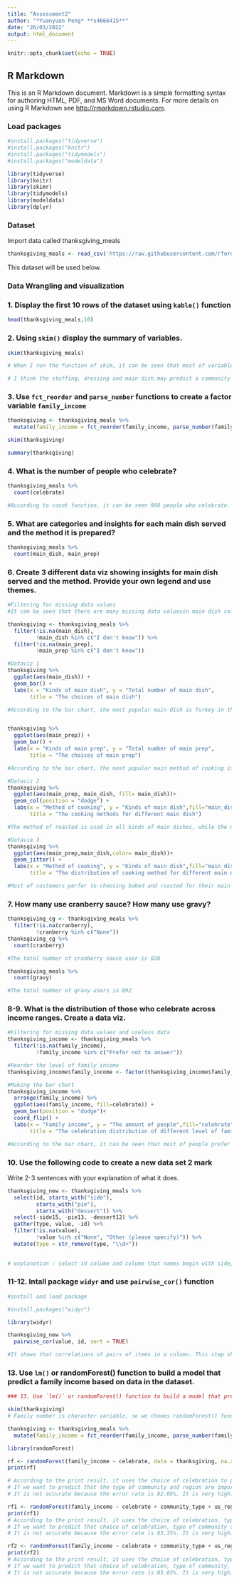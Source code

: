 ```yaml
---
title: "Assessment2"
author: "*Yuanyuan Peng* **s4666415**"
date: "26/03/2022"
output: html_document
---
```


```r
knitr::opts_chunk$set(echo = TRUE)
```

## R Markdown

This is an R Markdown document. Markdown is a simple formatting syntax for authoring HTML, PDF, and MS Word documents. For more details on using R Markdown see <http://rmarkdown.rstudio.com>.

### Load packages

```r
#install.packages("tidyverse")
#install.packages("knitr")
#install.packages("tidymodels")
#install.packages("modeldata")

library(tidyverse)
library(knitr)
library(skimr)
library(tidymodels)
library(modeldata)
library(dplyr)
```

### Dataset

Import data called thanksgiving_meals

```r
thanksgiving_meals <- read_csv('https://raw.githubusercontent.com/rfordatascience/tidytuesday/master/data/2018/2018-11-20/thanksgiving_meals.csv')

```

This dataset will be used below.

### Data Wrangling and visualization

### 1. Display the first 10 rows of the dataset using `kable()` function

```r
head(thanksgiving_meals,10)

```

### 2. Using `skim()` display the summary of variables.

```r
skim(thanksgiving_meals)

# When I run the function of skim, it can be seen that most of variables are character. The character is qualitative variable. I think celebrate, stuffing and main dish may be useful. Because there is some problems for other value. The variables of side, pie and dessert exist  many missing value. It may affect the prediction to some extent.

# I think the stuffing, dressing and main dish may predict a community type or US_region. Because they reflect the preference on different kinds of food. Some people from close region may have similar preference. But lots of missing value are still big problem to affect the prediction.
```

### 3. Use `fct_reorder` and `parse_number` functions to create a factor variable `family_income`

```r
thanksgiving <- thanksgiving_meals %>%
  mutate(family_income = fct_reorder(family_income, parse_number(family_income)))

skim(thanksgiving)

summary(thanksgiving)
```

### 4. What is the number of people who celebrate?

```r
thanksgiving_meals %>%
  count(celebrate)

#According to count function, it can be seen 980 people who celebrate.

```

### 5. What are categories and insights for each main dish served and the method it is prepared?

```r
thanksgiving_meals %>%
  count(main_dish, main_prep)
```

### 6. Create 3 different data viz showing insights for main dish served and the method. Provide your own legend and use themes.

```r
#Filtering for missing data values
#It can be seen that there are many missing data valuesin main dish colume and main prep colume, so the first step I decide to filter missing data. 

thanksgiving <- thanksgiving_meals %>%
  filter(!is.na(main_dish),
         !main_dish %in% c("I don't know")) %>%
  filter(!is.na(main_prep),
         !main_prep %in% c("I don't know"))
```

```r
#Dataviz 1  
thanksgiving %>%  
  ggplot(aes(main_dish)) +
  geom_bar() +
  labs(x = "Kinds of main dish", y = "Total number of main dish",
       title = "The choices of main dish")

#According to the bar chart, the most popular main dish is Turkey in thanksgiving meal.


thanksgiving %>%  
  ggplot(aes(main_prep)) +
  geom_bar() +
  labs(x = "Kinds of main prep", y = "Total number of main prep",
       title = "The choices of main prep")

#According to the bar chart, the most popular main method of cooking is baked in thanksgiving meal.
```

```r
#Dataviz 2
thanksgiving %>%
  ggplot(aes(main_prep, main_dish, fill= main_dish))+
  geom_col(position = "dodge") +
  labs(x = "Method of cooking", y = "Kinds of main dish",fill="main_dish",
       title = "The cooking methods for different main dish")

#The method of roasted is used in all kinds of main dishes, while the method of fried is just used in four kinds of main dishes. And the Turducken is only cooked by roasted.

```

```r
#Datavia 3
thanksgiving %>%
  ggplot(aes(main_prep,main_dish,color= main_dish))+
  geom_jitter() + 
  labs(x = "Method of cooking", y = "Kinds of main dish",fill="main_dish",
       title = "The distribution of cooking method for different main dishes")

#Most of customers perfer to choosing baked and roasted for their main dishes. And turkey is most of choices by customers.

```

### 7. How many use cranberry sauce? How many use gravy?

```r
thanksgiving_cg <- thanksgiving_meals %>%
  filter(!is.na(cranberry),
         !cranberry %in% c("None")) 
thanksgiving_cg %>%
  count(cranberry)

#The total number of cranberry sauce user is 828

thanksgiving_meals %>%  
  count(gravy)

#The total number of gravy users is 892

```

### 8-9. What is the distribution of those who celebrate across income ranges. Create a data viz.

```r
#Filtering for missing data values and useless data
thanksgiving_income <- thanksgiving_meals %>%
  filter(!is.na(family_income),
         !family_income %in% c("Prefer not to answer"))

```

```r
#Reorder the level of family income
thanksgiving_income$family_income <- factor(thanksgiving_income$family_income, levels=c("$0 to $9,999","$10,000 to $24,999","$25,000 to $49,999","$50,000 to $74,999","$75,000 to $99,999", "$100,000 to $124,999","$125,000 to $149,999","$150,000 to $174,999","$175,000 to $199,999","$200,000 and up"))

```

```r
#Making the bar chart
thanksgiving_income %>%
  arrange(family_income) %>%
  ggplot(aes(family_income, fill=celebrate)) +
  geom_bar(position = "dodge")+
  coord_flip() +
  labs(x = "Family income", y = "The amount of people",fill="celebrate",
       title = "The celebration distribution of different level of family income")

#According to the bar chart, it can be seen that most of people prefer to celebrating who are in the medium levels of income. And people who don't want to celebrate roughly depends on income level. The amount of people who don't want to celebrate is increased by the income decreasing.

```

### 10. Use the following code to create a new data set 2 mark

Write 2-3 sentences with your explanation of what it does.

```r
thanksgiving_new <- thanksgiving_meals %>%
  select(id, starts_with("side"),
         starts_with("pie"),
         starts_with("dessert")) %>%
  select(-side15, -pie13, -dessert12) %>%
  gather(type, value, -id) %>%
  filter(!is.na(value),
         !value %in% c("None", "Other (please specify)")) %>%
  mutate(type = str_remove(type, "\\d+"))

 
# explanation : select id colume and colume that names begin with side, pie and dessert. The second step is to delect the colume called side15, pie13 and dessert12.The filter function delect the invaild value and value called none and other. The last step is to rename new varible of type, dividing into side, pie and dessert.

```

### 11-12. Intall package `widyr` and use `pairwise_cor()` function

```r
#install and load package

#install.packages("widyr")

library(widyr)
```

```r
thanksgiving_new %>%
  pairwise_cor(value, id, sort = TRUE)

#It shows that correlations of pairs of items in a column. This step shows the correlation of different types of value.
```

### 13. Use `lm()` or randomForest() function to build a model that predict a family income based on data in the dataset.

```r
### 13. Use `lm()` or randomForest() function to build a model that predict a family income based on data in the dataset.

skim(thanksgiving)
# Family number is character variable, so we chooes randomForest() function to build model

thanksgiving <- thanksgiving_meals %>%
  mutate(family_income = fct_reorder(family_income, parse_number(family_income)))


```

```r

library(randomForest)

```

```r
rf <- randomForest(family_income ~ celebrate, data = thanksgiving, na.action = na.omit)
print(rf)

# According to the print result, it uses the choice of celebration to predict family income. While the estimate of error rate is 82.05%.
# If we want to predict that the type of community and region are important value to affect family income.
# It is not accurate because the error rate is 82.05%. It is very high.
```

```r
rf1 <- randomForest(family_income ~ celebrate + community_type + us_region, data = thanksgiving, na.action = na.omit)
print(rf1)
# According to the print result, it uses the choice of celebration, type of communityand region to predict family income. While the estimate of error rate is 83.35%.
# If we want to predict that choice of celebration, type of community and region are important value to affect family income.
# It is not accurate because the error rate is 83.35%. It is very high.

```

```r
rf2 <- randomForest(family_income ~ celebrate + community_type + us_region + black_friday + gender, data = thanksgiving, na.action = na.omit)
print(rf2)
# According to the print result, it uses the choice of celebration, type of community, black friday, gender and region to predict family income. While the estimate of error rate is 83.03%.
# If we want to predict that choice of celebration, type of community, black friday, gender and region are important value to affect family income.
# It is not accurate because the error rate is 83.03%. It is very high.
```
